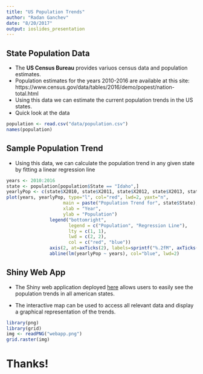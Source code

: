 ```yaml
---
title: "US Population Trends"
author: "Radan Ganchev"
date: "8/20/2017"
output: ioslides_presentation
---
```


## State Population Data

 - The **US Census Bureau** provides variuos census data and population estimates.
 - Population estimates for the years 2010-2016 are available at this site: https://www.census.gov/data/tables/2016/demo/popest/nation-total.html
 - Using this data we can estimate the current population trends in the US states.
 - Quick look at the data
```r
population <- read.csv("data/population.csv")
names(population)
```

## Sample Population Trend

 - Using this data, we can calculate the population trend in any given state by fitting a linear regression line
```r
years <- 2010:2016
state <- population[population$State == "Idaho",]
yearlyPop <- c(state$X2010, state$X2011, state$X2012, state$X2013, state$X2014, state$X2015, state$X2016)
plot(years, yearlyPop, type="l", col="red", lwd=2, yaxt="n",
                     main = paste("Population Trend for", state$State),
                     xlab = "Year",
                     ylab = "Population")
                legend("bottomright",
                       legend = c("Population", "Regression Line"),
                       lty = c(1, 1),
                       lwd = c(2, 2),
                       col = c("red", "blue"))
                axis(2, at=axTicks(2), labels=sprintf("%.2fM", axTicks(2) / 1000000))
                abline(lm(yearlyPop ~ years), col="blue", lwd=2)
```

## Shiny Web App

 - The Shiny web application deployed [here](https://rganchev.shinyapps.io/us_population/) allows users to easily see the population trends in all american states.
 
 - The interactive map can be used to access all relevant data and display a graphical representation of the trends.

```r
library(png)
library(grid)
img <- readPNG("webapp.png")
grid.raster(img)
```

# Thanks!

